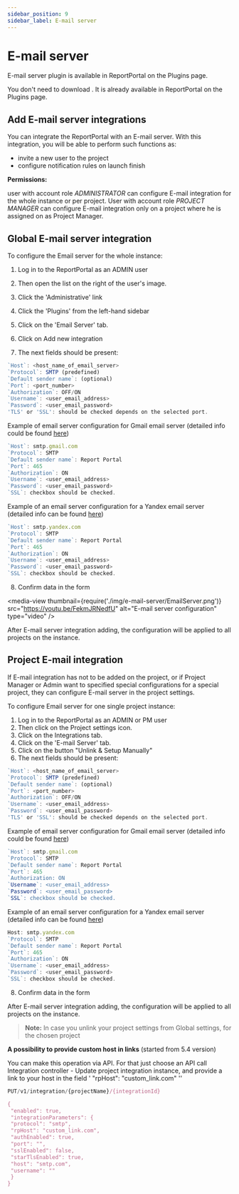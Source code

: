```yaml
---
sidebar_position: 9
sidebar_label: E-mail server
---
```


# E-mail server

E-mail server plugin is available in ReportPortal on the Plugins page.

You don't need to download . It is already available in ReportPortal on the Plugins page.

## Add E-mail server integrations

You can integrate the ReportPortal with an E-mail server. With this integration, you will be able to perform such functions as:

- invite a new user to the project
- configure notification rules on launch finish


**Permissions:**

user with account role *ADMINISTRATOR* can configure E-mail integration for the whole instance or per project.
User with account role *PROJECT MANAGER* can configure E-mail integration only on a project where he is assigned on as Project Manager.

## Global E-mail server integration

To configure the Email server for the whole instance:

1. Log in to the ReportPortal as an ADMIN user

2. Then open the list on the right of the user's image.

3. Click the 'Administrative' link

4. Click the 'Plugins' from the left-hand sidebar

5. Click on the 'Email Server' tab.

6. Click on Add new integration

7. The next fields should be present:

```javascript 
`Host`: <host_name_of_email_server>
`Protocol`: SMTP (predefined)
`Default sender name`: (optional)
`Port`: <port_number>
`Authorization`: OFF/ON 
`Username`: <user_email_address>
`Password`: <user_email_password>
'TLS' or 'SSL': should be checked depends on the selected port.
```

Example of email server configuration for Gmail email server (detailed info could be found [here](https://support.google.com/a/answer/176600?hl=en))

```javascript
`Host`: smtp.gmail.com
`Protocol`: SMTP
`Default sender name`: Report Portal
`Port`: 465
`Authorization`: ON
`Username`: <user_email_address>
`Password`: <user_email_password>
`SSL`: checkbox should be checked.
```

Example of an email server configuration for a Yandex email server (detailed info can be found [here](https://yandex.com/support/mail-new/mail-clients.html))

```javascript
`Host`: smtp.yandex.com
`Protocol`: SMTP
`Default sender name`: Report Portal
`Port`: 465
`Authorization`: ON
`Username`: <user_email_address>
`Password`: <user_email_password>
`SSL`: checkbox should be checked.
```

8. Confirm data in the form

<media-view thumbnail={require('./img/e-mail-server/EmailServer.png')} src="https://youtu.be/FekmJRNedfU" alt="E-mail server configuration" type="video" />

After E-mail server integration adding, the configuration will be applied to all projects on the instance.

## Project E-mail integration

If E-mail integration has not to be added on the project, or if Project Manager or Admin want to specified special configurations for a special project, they can configure E-mail server in the project settings.

To configure Email server for one single project instance:

1. Log in to the ReportPortal as an ADMIN or PM user
2. Then click on the Project settings icon.
3. Click on the Integrations tab.
4. Click on the 'E-mail Server' tab.
5. Click on the button "Unlink & Setup Manually"
6. The next fields should be present:
```javascript 
`Host`: <host_name_of_email_server>
`Protocol`: SMTP (predefined)
`Default sender name`: (optional)
`Port`: <port_number>
`Authorization`: OFF/ON 
`Username`: <user_email_address>
`Password`: <user_email_password>
'TLS' or 'SSL': should be checked depends on the selected port.
```

Example of email server configuration for Gmail email server (detailed info could be found [here](https://support.google.com/a/answer/176600?hl=en))

```javascript
`Host`: smtp.gmail.com
`Protocol`: SMTP
`Default sender name`: Report Portal
`Port`: 465
`Authorization: ON
`Username`: <user_email_address>
`Password`: <user_email_password>
`SSL`: checkbox should be checked.
```

Example of an email server configuration for a Yandex email server (detailed info can be found [here](https://yandex.com/support/mail-new/mail-clients.html))

```javascript
Host: smtp.yandex.com
`Protocol`: SMTP
`Default sender name`: Report Portal
`Port`: 465
`Authorization`: ON
`Username`: <user_email_address>
`Password`: <user_email_password>
`SSL`: checkbox should be checked.
```

8. Confirm data in the form

After E-mail server integration adding, the configuration will be applied to all projects on the instance.

>**Note:** In case you unlink your project settings from Global settings, for the chosen project

**A possibility to provide custom host in links** (started from 5.4 version)

You can make this operation via API.
For that just choose an API call Integration controller - Update project integration instance, and provide a link to your host in the field  ' "rpHost": "custom_link.com" ''

```javascript
PUT/v1/integration/{projectName}/{integrationId}

{
 "enabled": true,
 "integrationParameters": {
 "protocol": "smtp",
 "rpHost": "custom_link.com",
 "authEnabled": true,
 "port": "",
 "sslEnabled": false,
 "starTlsEnabled": true,
 "host": "smtp.com",
 "username": ""
 }
}
```
